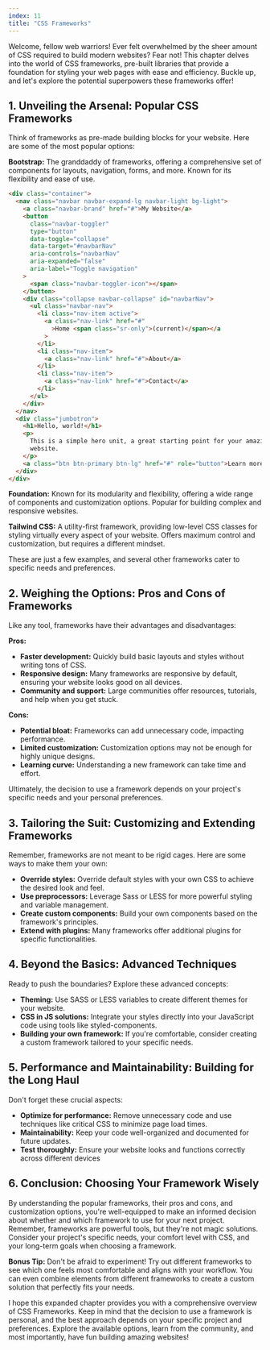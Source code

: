 ```yaml
---
index: 11
title: "CSS Frameworks"
---
```


Welcome, fellow web warriors! Ever felt overwhelmed by the sheer amount of CSS required to build modern websites? Fear not! This chapter delves into the world of CSS frameworks, pre-built libraries that provide a foundation for styling your web pages with ease and efficiency. Buckle up, and let's explore the potential superpowers these frameworks offer!

## 1. Unveiling the Arsenal: Popular CSS Frameworks

Think of frameworks as pre-made building blocks for your website. Here are some of the most popular options:

**Bootstrap:** The granddaddy of frameworks, offering a comprehensive set of components for layouts, navigation, forms, and more. Known for its flexibility and ease of use.

```html
<div class="container">
  <nav class="navbar navbar-expand-lg navbar-light bg-light">
    <a class="navbar-brand" href="#">My Website</a>
    <button
      class="navbar-toggler"
      type="button"
      data-toggle="collapse"
      data-target="#navbarNav"
      aria-controls="navbarNav"
      aria-expanded="false"
      aria-label="Toggle navigation"
    >
      <span class="navbar-toggler-icon"></span>
    </button>
    <div class="collapse navbar-collapse" id="navbarNav">
      <ul class="navbar-nav">
        <li class="nav-item active">
          <a class="nav-link" href="#"
            >Home <span class="sr-only">(current)</span></a
          >
        </li>
        <li class="nav-item">
          <a class="nav-link" href="#">About</a>
        </li>
        <li class="nav-item">
          <a class="nav-link" href="#">Contact</a>
        </li>
      </ul>
    </div>
  </nav>
  <div class="jumbotron">
    <h1>Hello, world!</h1>
    <p>
      This is a simple hero unit, a great starting point for your amazing
      website.
    </p>
    <a class="btn btn-primary btn-lg" href="#" role="button">Learn more</a>
  </div>
</div>
```

**Foundation:** Known for its modularity and flexibility, offering a wide range of components and customization options. Popular for building complex and responsive websites.

**Tailwind CSS:** A utility-first framework, providing low-level CSS classes for styling virtually every aspect of your website. Offers maximum control and customization, but requires a different mindset.

These are just a few examples, and several other frameworks cater to specific needs and preferences.

## 2. Weighing the Options: Pros and Cons of Frameworks

Like any tool, frameworks have their advantages and disadvantages:

**Pros:**

- **Faster development:** Quickly build basic layouts and styles without writing tons of CSS.
- **Responsive design:** Many frameworks are responsive by default, ensuring your website looks good on all devices.
- **Community and support:** Large communities offer resources, tutorials, and help when you get stuck.

**Cons:**

- **Potential bloat:** Frameworks can add unnecessary code, impacting performance.
- **Limited customization:** Customization options may not be enough for highly unique designs.
- **Learning curve:** Understanding a new framework can take time and effort.

Ultimately, the decision to use a framework depends on your project's specific needs and your personal preferences.

## 3. Tailoring the Suit: Customizing and Extending Frameworks

Remember, frameworks are not meant to be rigid cages. Here are some ways to make them your own:

- **Override styles:** Override default styles with your own CSS to achieve the desired look and feel.
- **Use preprocessors:** Leverage Sass or LESS for more powerful styling and variable management.
- **Create custom components:** Build your own components based on the framework's principles.
- **Extend with plugins:** Many frameworks offer additional plugins for specific functionalities.

## 4. Beyond the Basics: Advanced Techniques

Ready to push the boundaries? Explore these advanced concepts:

- **Theming:** Use SASS or LESS variables to create different themes for your website.
- **CSS in JS solutions:** Integrate your styles directly into your JavaScript code using tools like styled-components.
- **Building your own framework:** If you're comfortable, consider creating a custom framework tailored to your specific needs.

## 5. Performance and Maintainability: Building for the Long Haul

Don't forget these crucial aspects:

- **Optimize for performance:** Remove unnecessary code and use techniques like critical CSS to minimize page load times.
- **Maintainability:** Keep your code well-organized and documented for future updates.
- **Test thoroughly:** Ensure your website looks and functions correctly across different devices

## 6. Conclusion: Choosing Your Framework Wisely

By understanding the popular frameworks, their pros and cons, and customization options, you're well-equipped to make an informed decision about whether and which framework to use for your next project. Remember, frameworks are powerful tools, but they're not magic solutions. Consider your project's specific needs, your comfort level with CSS, and your long-term goals when choosing a framework.

**Bonus Tip:** Don't be afraid to experiment! Try out different frameworks to see which one feels most comfortable and aligns with your workflow. You can even combine elements from different frameworks to create a custom solution that perfectly fits your needs.

I hope this expanded chapter provides you with a comprehensive overview of CSS Frameworks. Keep in mind that the decision to use a framework is personal, and the best approach depends on your specific project and preferences. Explore the available options, learn from the community, and most importantly, have fun building amazing websites!
